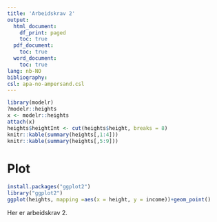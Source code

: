 ```yaml
---
title: 'Arbeidskrav 2'
output:
  html_document:
    df_print: paged
    toc: true
  pdf_document:
    toc: true 
  word_document:
    toc: true 
lang: nb-NO
bibliography: 
csl: apa-no-ampersand.csl
---
```


```r
library(modelr)
?modelr::heights
x <- modelr::heights
attach(x)
heights$heightInt <- cut(heights$height, breaks = 8)
knitr::kable(summary(heights[,1:4]))
knitr::kable(summary(heights[,5:9]))

```
# Plot 
```r
install.packages("ggplot2")
library("ggplot2")
ggplot(heights, mapping =aes(x = height, y = income))+geom_point()

```


Her er arbeidskrav 2. 


